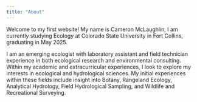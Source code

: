 ```yaml
---
title: "About"
---
```


Welcome to my first website! My name is Cameron McLaughlin, I am currently studying Ecology at Colorado State University in Fort Collins, graduating in May 2025.

I am an emerging ecologist with laboratory assistant and field technician experience in both ecological research and environmental consulting. Within my academic and extracurricular experiences, I look to explore my interests in ecological and hydrological sciences. My initial experiences within these fields include insight into Botany, Rangeland Ecology, Analytical Hydrology, Field Hydrological Sampling, and Wildlife and Recreational Surveying.
